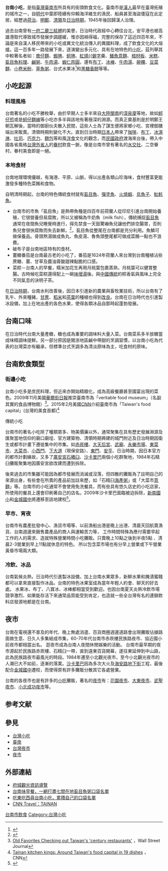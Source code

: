 {{refimprove|time=2018-04-20T22:13:08+00:00}}
{{copyedit|time=2018-04-20T22:09:42+00:00}}
'''台南小吃'''，是指[[臺灣|臺灣]][[臺南市|臺南市]]所具有的街頭飲食文化。臺南市是[[漢人|漢人]]最早在臺灣拓殖的城市之一，自[[明代|明代]]中葉即陸續有仰賴海洋維生的漁民、船員甚至海盜倭寇在此定居，經歷過[[台灣荷蘭統治時期|荷治]]、[[明鄭時期|明鄭]]、[[台灣清治時期|清領]]及[[台灣日治時期|日治時期]]，1945年後回歸漢人治理。

過去台南曾有[[一府二鹿三艋舺|一府二鹿三艋舺]]的美譽，日治時代政經中心轉往台北，安平港也被高雄港取代導致城市發展步調趨緩，惟亦因禍得福，完整的保存了這近四百年來，不論是來自漢人移民帶來的小吃或異文化統治傳入的異國料理，成了飲食文化的大熔爐。這一百多年一路發展下來，逐演變出多元化、具有在地特色的[[小吃|小吃]]，茲列舉其中較著名者如：[[擔仔麵|擔仔麵]]、[[蝦捲|蝦捲]]、[[蚵捲|蚵捲]]、[[紅燒|紅燒]][[马鲛鱼|{{僻字]]羹、[[鱔魚意麵|鱔魚意麵]]、[[棺材板|棺材板]]、[[米糕|米糕]]、[[虱目魚料理|虱目魚料理]]、[[鹹粥|鹹粥]]、[[牛肉湯|牛肉湯]]、[[肉圓_(台灣)#臺南肉圓|蝦仁肉圓]]，還有[[布丁|布丁]]、[[冰棒|冰棒]]、[[牛肉湯|牛肉湯]]、[[碗粿|碗粿]]、[[豆菜麵|豆菜麵]]、[[小卷米粉|小卷米粉]]、[[草魚粥|草魚粥]]、台式水果冰<ref>{{Cite web|url = http://www.tainanlohas.com/blog/post/303054528|title = 80年歷史 台南冰果室|accessdate = 2016-01-15|author = |date = |publisher = |archive-date = 2020-09-23|archive-url = https://web.archive.org/web/20200923234942/http://www.tainanlohas.com/blog/post/303054528|dead-url = no}}</ref>和[[黑糖香餅|黑糖香餅]]等等。

== 小吃起源 ==
=== 料理風格 ===
台南著名的小吃不勝枚舉，由於早期人士多半來自[[大陸|大陸]][[閩南|閩南]]的[[漳州|漳]][[泉州|泉]][[廈門|廈]]等地，故如[[蚵仔煎|蚵仔煎]]或是[[蚵仔麵線|蚵仔麵線]]等小吃亦多半與該地有著極深的淵源。而真正奠基則是於明鄭王朝瓦解後，當時的御廚伙夫散入民間，這些人士為了謀生便將家鄉小吃、宮裡御膳端出來販賣。清領時期則變化不大。直到日治時期[[日本人|日本人]]帶來了[[咖啡|咖啡]]、[[布丁|布丁]]、[[冰淇淋|冰淇淋]]、[[吐司|吐司]]、[[巧克力|巧克力]]、[[麵包|麵包]]等和風[[洋食|洋食]]文化的觀念，而[[民國政府|民國政府]]渡海來台後，帶入中國各省風格[[台灣外省人|台灣外省人]]的[[眷村|眷村]]飲食一脈，像是台南市曾有著名的[[水交社_(臺南市)|水交社]]、二空眷村，眷村美食即是一絕。

=== 本地食材 ===
台南地理環境優越，有海港、平原、山脈，得以出產各類山珍海味，食材豐富更能激發多種特色菜餚和食物。

自明清時期起，台南的特色傳統食材就有[[虱目魚|虱目魚]]、[[彈塗魚|彈塗魚]]、[[火燒蝦|火燒蝦]]、[[烏魚子|烏魚子]]、[[𩵚魠魚|𩵚魠魚]]。
* 台南市的市魚「虱目魚」是熱帶魚種是四百年前荷蘭人從印尼引進台南開始養殖，它很營養但易腐敗，所以又被稱為牛奶魚（milk fish），傳統捕捉[[虱目魚|虱目魚]]通常在夜間魚兒睡覺時進行，得先禁食一天鼓驚嚇魚兒讓他們排空腸胃，否則魚兒會很快腐敗而失去新鮮。<ref>{{Cite news|url = http://www.ettoday.net/news/20160130/640720.htm#ixzz3yjqPdmLx|title = 台南洗腎率世界第一！　醫師從小吃「文化密碼」追原因|last = |first = |date = |work = |accessdate = 2016-01-30|archive-date = 2016-06-29|archive-url = https://web.archive.org/web/20160629223834/http://www.ettoday.net/news/20160130/640720.htm#ixzz3yjqPdmLx|dead-url = no}}</ref>，虱目魚從整尾在台南都是充分利用。魚鱗可做保養品。骨頭熬湯做成魚丸、魚皮湯、魯魚頭整尾都可做成菜餚一點也不浪費。
* 破布子是台南地區特有的食材。
* 薑糖番茄是台南最古老的小吃了，番茄是1624年荷蘭人來台灣到台南種植沾些蔗糖、薑、甘草及醬油膏酸甜辣黏脆的口感。
* 菜粽－台南人的早餐，糯米加花生再用月桃葉包裹蒸熟，月桃葉可以健胃整腸。古時候吃菜粽還得配上一碗[[味增湯|味增湯]]後。與[[中國傳統|中國傳統]]的粽香氣與風味上完全不同氣息的決明子茶。

在[[台灣日治時期|日治時期]]，台南水利改善後，因日本引進新的農業與畜牧業技術，所以台南有了乳牛、外來種豬，[[甘蔗|甘蔗]]、[[稻米|稻米]]和[[茶葉|茶葉]]的種植也得到[[改良|改良]]。台南在日治時代也引進製冰設備，加上在地出產的各色水果，使得各類冰品自那時起蓬勃發展。

== 台南口味 ==
在日治時代台南大量產糖，糖也成為重要的調味料大量入菜。台南菜系多半放糖當成味精調味提鮮。另一部分原因是閩浙地區鹹中帶甜的烹調習慣，以台南小吃為代表的台灣菜亦有繼承，但標準台式烹調多為清淡原味為主，吃食材的原味。

== 台南飲食類型 ==

=== 街邊小吃 ===
台南小吃多是庶民料理，但近來亦開始精緻化，成為高級餐廳甚至國宴出現的菜色。2009年11月美國[[華爾街日報|華爾街日報]]推崇臺南市為「veritable food museum」（名副其實的食品博物館）<ref>[http://online.wsj.com/article/SB125740051133830371.html Old Favorites Checking out Taiwan's 'century restaurants'] {{Wayback|url=http://online.wsj.com/article/SB125740051133830371.html |date=20121022080447 }}，Wall Street Journal</ref>。2015年2月美國[[CNN|CNN]]介紹臺南市為「Taiwan's food capital」(台灣的美食首都)<ref>[http://edition.cnn.com/2015/02/25/travel/tainan-street-food/index.html Tainan kitchen kings: Around Taiwan's food capital in 19 dishes] {{Wayback|url=http://edition.cnn.com/2015/02/25/travel/tainan-street-food/index.html |date=20150324203822 }}，CNN</ref>

;傳統小吃
台南市的著名小吃除了種類眾多、物美價廉以外，通常聚集在具有歷史發展淵源及匯聚當地信仰的廟口廟埕、官方建築物、清領時期興建的城門附近及日治時期因衛生或都市計畫下遷徙集中的市集。如[[赤崁樓|赤崁樓]]、[[大天后宮|大天后宮]]、[[武廟|武廟]]、[[永樂市場|永樂市場]]、[[東菜市|東菜市]]、[[大菜市|大菜市]]、[[小西門|小西門]]、[[下大道|下大道]]（現保安路）、[[東門路_(臺南市)|東門]]、[[安平區|安平]]、日治時期，因日本官方的都市計劃緣故，又多了[[廣安宮石樁臼|廣安宮石樁臼]]、[[沙卡里巴|沙卡里巴]]兩個小吃群聚地，1984年石精臼攤販聚集地因廣安宮欲改建而遭到拆除。

後來過去的市集雖可能因為都市發展而消滅或沒落，但四散的攤販為了註明自己的來源出身，有些會在所賣的產品前加註來歷，如「石精臼[[海產粥|海產粥]]」或「大菜市[[意麵|意麵]]」等。台南市的小吃通常不會使用免洗餐具，而有些具有悠久店史的小吃店家，所使用的餐具上還會印刷著自己的店名。2009年沙卡里巴面臨被迫拆除，[[臺南市中西區新南國民小學|新南國小]]和[[臺南市立金城國民中學|金城國中]]將遷移至該地建校<ref>
{{cite news
|url=http://www.thecommonsdaily.tw/2009/06/0602/UCN/ucn03-01.htm
|title=沙卡里巴遷移 攤商抗議權益受損
|publisher=[[民眾日報|民眾日報]]
|date=2009-06-02
|accessdate=2009-06-02
}}{{Dead link|date=2019年4月 |bot=InternetArchiveBot |fix-attempted=yes }}
</ref>。

=== 早市、宵夜 ===
台南市有農產批發中心、漁貨市場等、以前漁船出港是晚上出港、清晨天回航賣漁貨、台南週邊來銷售農產品的商人與運輸苦力等，
工作時間特殊為應付需要早起工作的人的需求、造就特殊營業時間小吃攤販。只賣晚上10點之後到半夜5點 、清晨2-3營業到早上11點就休息的特色。
所以包含菜市場也有分早上營業或下午營業黃昏市場兩大類。

=== 冷飲、冰品 ===
台南氣候炎熱，日治時代引進製冰設備，加上台南水果眾多，新鮮水果和腌漬蜜餞都可以拿來直接製作冰品。台南的特色冰果室成為當年年輕人約會、聊天的好去處。
水果冰、布丁、八寶冰、冰棒都相當受到歡迎。也因台南夏天炎熱冷飲市場競爭激烈、如果能存活下來通常品質能受到肯定，也造就一些全台灣有名的連鎖飲料店發源地都是在台南。

== 夜市 ==
台南在電視還不普及的年代、晚上無處消遣、百貨商圈週邊道路會出現攤販佔據路面做生意、日久人多集結成市集，60-70年代台南市赤崁樓民族路夜市、協近國小前夜市都相當出名。
逛夜市成為台南人夜間休閒娛樂的活動。
台南市最早期的夜市源起於民族路赤崁樓、石精臼一帶，直到遠東百貨開幕，遂往東延伸到中山路，此為民族路夜市最風光的時段。1984年遷至小北觀光夜市，至今小北觀光夜市的人潮已大不如前，逐漸的落寞。[[沙卡里巴|沙卡里巴]]因為多次大火及[[海安路地下街|海安路地下街]]工程，最後配合[[金城國中|金城國中]]遷校，而使得原有許多攤販分散其它各處營業。

台南的各夜市也是有許多的[[小吃|小吃]]攤販，著名的[[夜市|夜市]]有：[[花園夜市|花園夜市]]、[[大東夜市|大東夜市]]、[[武聖夜市|武聖夜市]]、[[小北成功夜市|小北成功夜市]]等。

==参考文献==
{{Reflist}}

== 參見 ==
*[[台灣小吃|台灣小吃]]
*[[臺南市|臺南]]
*[[台灣夜市|台灣夜市]]
*[[夜市|夜市]]

==外部連結==
* [https://web.archive.org/web/20070813154129/http://tour.tncg.gov.tw/gourmet/gm02.asp 府城觀光資訊導覽]
* [https://smiletaiwan.cw.com.tw/article/1073 台南味早餐，一網打盡七間在地虱目魚粥口袋名單]
* [https://smiletaiwan.cw.com.tw/article/939 吃東吃西尋台南小吃，累積自己的口袋名單]
* [http://travel.cnn.com/tainan CNN Travel：TAINAN] {{Wayback|url=http://travel.cnn.com/tainan |date=20200717070009 }}

[[Category:台南市飲食|]]
[[Category:台灣小吃|Category:台灣小吃]]